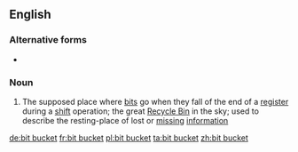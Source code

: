 {{also|bitbucket|bit-bucket}}
==English==
{{wikipedia}}

===Alternative forms===
* {{l|en|bitbucket}}

===Noun===
{{en-noun}}

# {{lb|en|informal|computing}} The supposed place where [[bit]]s go when they fall of the end of a [[register]] during a [[shift]] operation; the great [[recycle bin|Recycle Bin]] in the sky; used to describe the resting-place of lost or [[missing]] [[information]]

[[de:bit bucket]]
[[fr:bit bucket]]
[[pl:bit bucket]]
[[ta:bit bucket]]
[[zh:bit bucket]]